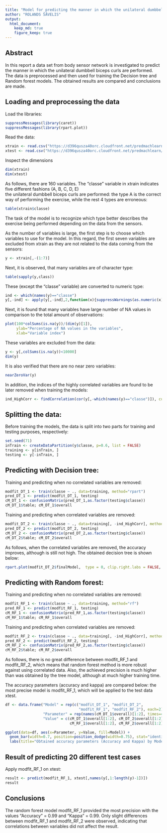 ```yaml
---
title: "Model for predicting the manner in which the unilateral dumbbell biceps curls are performed"
author: "ROLANDS ŠĀVELIS"
output: 
  html_document:
    keep_md: true
    figure_keep: true
---
```



## Abstract

In this report a data set from body sensor network is investigated to predict the manner in which the unilateral dumbbell biceps curls are performed. The data is preprocessed and then used for training the Decision tree and Random forest models. The obtained results are compared and conclusions are made. 

## Loading and preprocessing the data

Load the libraries:

```r
suppressMessages(library(caret))
suppressMessages(library(rpart.plot))
```

Read the data:

```r
xtrain <- read.csv("https://d396qusza40orc.cloudfront.net/predmachlearn/pml-training.csv")
xtest <- read.csv("https://d396qusza40orc.cloudfront.net/predmachlearn/pml-testing.csv")
```

Inspect the dimensions

```r
dim(xtrain) 
dim(xtest)
```

As follows, there are 160 variables. The "classe" variable in xtrain
indicates five different fashions (A, B, C, D, E)  
the unilateral dumbbell biceps curls are performed: the type A is the correct way of
performing the exercise, while the rest 4 types are erroneous:

```r
table(xtrain$classe)
```

The task of the model is to recognize which type better describes the
exercise being performed depending on the data from the sensors.

As the number of variables is large, the first step is to choose which variables
to use for the model. In this regard, the first seven variables are
excluded from xtrain as 
they are not related to the data coming from the sensors:

```r
y <- xtrain[,-(1:7)]
```

Next, it is observed, that many variables are of character type:

```r
table(sapply(y,class))
```

These (except the "classe" variable) are converted to numeric type:

```r
ind <- which(names(y)=="classe")
y[,-ind] <- apply(y[,-ind],2,function(x){suppressWarnings(as.numeric(x))})
```

Next, it is found that many 
variables have large number of NA values in comparison to the total amount of
observations:

```r
plot(100*colSums(is.na(y))/(dim(y)[1]), 
     ylab="Percentage of NA values in the variables",
     xlab="Variable index")
```

These variables are excluded from the data:

```r
y <- y[,colSums(is.na(y))<10000]
dim(y)
```

It is also verified that there are no near zero variables:

```r
nearZeroVar(y)
```

In addition, the indices of the highly correlated variables are found to be later removed when training the models:

```r
ind_HighCorr <- findCorrelation(cor(y[,-which(names(y)=="classe")]), cutoff = 0.75)
```


## Splitting the data:

Before training the models, the data is split into two parts for training and testing purposes, respectively:

```r
set.seed(71)
inTrain <- createDataPartition(y$classe, p=0.6, list = FALSE)
training <- y[inTrain, ]
testing <- y[-inTrain, ]
```


## Predicting with Decision tree:

Training and predicting when no correlated variables are removed:

```r
modfit_DT_1 <- train(classe ~ ., data=training, method="rpart")
pred_DT_1 <- predict(modfit_DT_1, testing) 
cM_DT_1 <- confusionMatrix(pred_DT_1,as.factor(testing$classe))
cM_DT_1$table; cM_DT_1$overall
```

Training and predicting when correlated variables are removed:

```r
modfit_DT_2 <- train(classe ~ ., data=training[, -ind_HighCorr], method="rpart")
pred_DT_2 <- predict(modfit_DT_2, testing) 
cM_DT_2 <- confusionMatrix(pred_DT_2,as.factor(testing$classe))
cM_DT_2$table; cM_DT_2$overall
```

As follows, when the correlated variables are removed, the accuracy improves, although is still not high. The obtained decision tree is shown below:

```r
rpart.plot(modfit_DT_2$finalModel,  type = 0, clip.right.labs = FALSE, branch = .5)
```

## Predicting with Random forest:

Training and predicting when no correlated variables are removed:

```r
modfit_RF_1 <- train(classe ~ ., data=training, method="rf")
pred_RF_1 <- predict(modfit_RF_1, testing) 
cM_RF_1 <- confusionMatrix(pred_RF_1,as.factor(testing$classe))
cM_RF_1$table; cM_RF_1$overall
```

Training and predicting when correlated variables are removed:

```r
modfit_RF_2 <- train(classe ~ ., data=training[, -ind_HighCorr], method="rf")
pred_RF_2 <- predict(modfit_RF_2, testing) 
cM_RF_2 <- confusionMatrix(pred_RF_2,as.factor(testing$classe))
cM_RF_2$table; cM_RF_2$overall
```

As follows, there is no great difference between  modfit_RF_1 and modfit_RF_2, which means that random forest method is more robust against using correlated data. Also, the achieved precision is much higher than was obtained by the tree model, although at much higher training time.

The accuracy parameters (accuracy and kappa) are compared below: the most precise model is modfit_RF_1, which will be applied to the test data xtest.

```r
df <- data.frame("Model" = rep(c("modfit_DT_1", "modfit_DT_2",
                                 "modfit_RF_1", "modfit_RF_2"), each=2),
                 "Parameter" = rep(names(cM_DT_1$overall)[1:2], times=4),
                 "Value" = c(cM_DT_1$overall[1:2], cM_DT_2$overall[1:2],
                             cM_RF_1$overall[1:2], cM_RF_2$overall[1:2]))

ggplot(data=df, aes(x=Parameter, y=Value, fill=Model)) +
  geom_bar(width=0.7, position=position_dodge(width=0.75), stat="identity") +
  labs(title="Obtained accuracy parameters (Accuracy and Kappa) by Model") 
```

## Result of predicting 20 different test cases

Apply modfit_RF_1 on xtest:

```r
result <- predict(modfit_RF_1, xtest[,names(y[,1:length(y)-1])])
result
```

## Conclusions

The random forest model modfit_RF_1 provided the most precision with the values "Accuracy" = 0.99 and "Kappa" = 0.99. Only slight differences between modfit_RF_1 and modfit_RF_2 were observed, indicating that correlations between variables did not affect the result.